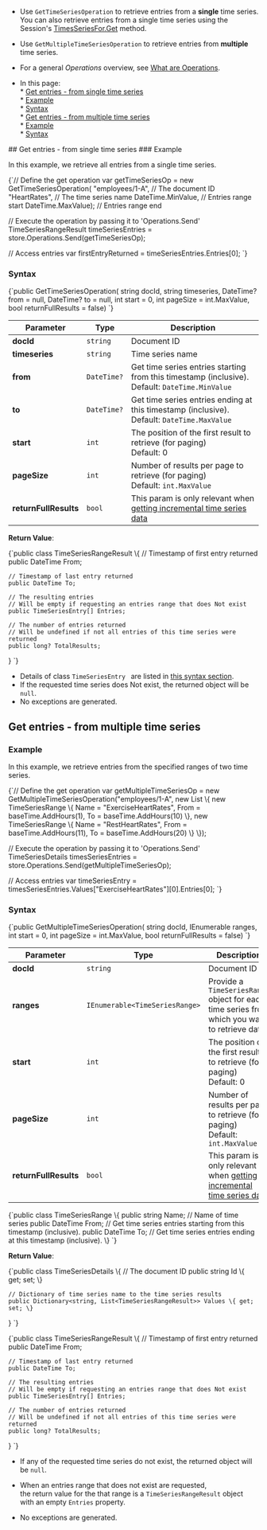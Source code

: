 
<Admonition type="note" title="">

* Use `GetTimeSeriesOperation` to retrieve entries from a **single** time series.  
  You can also retrieve entries from a single time series using the Session's [TimesSeriesFor.Get](../../../../document-extensions/timeseries/client-api/session/get/get-entries.mdx) method.

* Use `GetMultipleTimeSeriesOperation` to retrieve entries from **multiple** time series.

* For a general _Operations_ overview, see [What are Operations](../../../../client-api/operations/what-are-operations.mdx).

* In this page:  
      * [Get entries - from single time series](../../../../document-extensions/timeseries/client-api/operations/get.mdx#get-entries---from-single-time-series)  
         * [Example](../../../../document-extensions/timeseries/client-api/operations/get.mdx#example)  
         * [Syntax](../../../../document-extensions/timeseries/client-api/operations/get.mdx#syntax)  
      * [Get entries - from multiple time series](../../../../document-extensions/timeseries/client-api/operations/get.mdx#get-entries---from-multiple-time-series)  
         * [Example](../../../../document-extensions/timeseries/client-api/operations/get.mdx#example-1)  
         * [Syntax](../../../../document-extensions/timeseries/client-api/operations/get.mdx#syntax-1)  

</Admonition>
## Get entries - from single time series
### Example

In this example, we retrieve all entries from a single time series.  

<TabItem value="timeseries_region_Get-Single-Time-Series" label="timeseries_region_Get-Single-Time-Series">
<CodeBlock language="csharp">
{`// Define the get operation
var getTimeSeriesOp = new GetTimeSeriesOperation(
    "employees/1-A", // The document ID
    "HeartRates", // The time series name
    DateTime.MinValue, // Entries range start
    DateTime.MaxValue); // Entries range end

// Execute the operation by passing it to 'Operations.Send'
TimeSeriesRangeResult timeSeriesEntries = store.Operations.Send(getTimeSeriesOp);

// Access entries
var firstEntryReturned = timeSeriesEntries.Entries[0];
`}
</CodeBlock>
</TabItem>
### Syntax

<TabItem value="GetTimeSeriesOperation-Definition" label="GetTimeSeriesOperation-Definition">
<CodeBlock language="csharp">
{`public GetTimeSeriesOperation(
    string docId, 
    string timeseries,
    DateTime? from = null,
    DateTime? to = null,
    int start = 0,
    int pageSize = int.MaxValue,
    bool returnFullResults = false)
`}
</CodeBlock>
</TabItem>

| Parameter             | Type        | Description                                                                                                                                                           |
|-----------------------|-------------|-----------------------------------------------------------------------------------------------------------------------------------------------------------------------|
| **docId**             | `string`    | Document ID                                                                                                                                                           |
| **timeseries**        | `string`    | Time series name                                                                                                                                                      |
| **from**              | `DateTime?` | Get time series entries starting from this timestamp (inclusive).<br/> Default: `DateTime.MinValue`                                                                    |
| **to**                | `DateTime?` | Get time series entries ending at this timestamp (inclusive).<br/> Default: `DateTime.MaxValue`                                                                        |
| **start**             | `int`       | The position of the first result to retrieve (for paging)<br/>Default: 0                                                                                                                                              |
| **pageSize**          | `int`       | Number of results per page to retrieve (for paging)<br/>Default: `int.MaxValue`                                                                                                                                                  |
| **returnFullResults** | `bool`      | This param is only relevant when [getting incremental time series data](../../../../document-extensions/timeseries/incremental-time-series/client-api/operations/get.mdx) |

**Return Value**: 

<TabItem value="TimeSeriesRangeResult-class" label="TimeSeriesRangeResult-class">
<CodeBlock language="csharp">
{`public class TimeSeriesRangeResult
\{
    // Timestamp of first entry returned
    public DateTime From;
    
    // Timestamp of last entry returned
    public DateTime To;
    
    // The resulting entries
    // Will be empty if requesting an entries range that does Not exist
    public TimeSeriesEntry[] Entries;
    
    // The number of entries returned
    // Will be undefined if not all entries of this time series were returned
    public long? TotalResults;
\}
`}
</CodeBlock>
</TabItem>  

<Admonition type="info" title="">

* Details of class `TimeSeriesEntry ` are listed in [this syntax section](../../../../document-extensions/timeseries/client-api/session/get/get-entries.mdx#syntax).
* If the requested time series does Not exist, the returned object will be `null`.
* No exceptions are generated.

</Admonition>



## Get entries - from multiple time series
### Example

In this example, we retrieve entries from the specified ranges of two time series.

<TabItem value="timeseries_region_Get-Multiple-Time-Series" label="timeseries_region_Get-Multiple-Time-Series">
<CodeBlock language="csharp">
{`// Define the get operation
var getMultipleTimeSeriesOp = new GetMultipleTimeSeriesOperation("employees/1-A",
    new List<TimeSeriesRange>
    \{
        new TimeSeriesRange
        \{
            Name = "ExerciseHeartRates", From = baseTime.AddHours(1), To = baseTime.AddHours(10)
        \},
        new TimeSeriesRange
        \{
            Name = "RestHeartRates", From = baseTime.AddHours(11), To = baseTime.AddHours(20)
        \}
    \});
    
// Execute the operation by passing it to 'Operations.Send'
TimeSeriesDetails timesSeriesEntries = store.Operations.Send(getMultipleTimeSeriesOp);

// Access entries
var timeSeriesEntry = timesSeriesEntries.Values["ExerciseHeartRates"][0].Entries[0];
`}
</CodeBlock>
</TabItem>
### Syntax

<TabItem value="GetMultipleTimeSeriesOperation-Definition" label="GetMultipleTimeSeriesOperation-Definition">
<CodeBlock language="csharp">
{`public GetMultipleTimeSeriesOperation(
        string docId,
        IEnumerable<TimeSeriesRange> ranges,
        int start = 0,
        int pageSize = int.MaxValue,
        bool returnFullResults = false)
`}
</CodeBlock>
</TabItem>

| Parameter             | Type                           | Description                                                                                                                                                           |
|-----------------------|--------------------------------|-----------------------------------------------------------------------------------------------------------------------------------------------------------------------|
| **docId**             | `string`                       | Document ID                                                                                                                                                           |
| **ranges**            | `IEnumerable<TimeSeriesRange>` | Provide a `TimeSeriesRange` object for each time series from which you want to retrieve data                                                                          |
| **start**             | `int`                          | The position of the first result to retrieve (for paging)<br/>Default: 0                                                                                               |
| **pageSize**          | `int`                          | Number of results per page to retrieve (for paging)<br/>Default: `int.MaxValue`                                                                                        |
| **returnFullResults** | `bool`                         | This param is only relevant when [getting incremental time series data](../../../../document-extensions/timeseries/incremental-time-series/client-api/operations/get.mdx) |
 
<TabItem value="TimeSeriesRange-class" label="TimeSeriesRange-class">
<CodeBlock language="csharp">
{`public class TimeSeriesRange
\{
    public string Name;   // Name of time series
    public DateTime From; // Get time series entries starting from this timestamp (inclusive).
    public DateTime To;   // Get time series entries ending at this timestamp (inclusive).
\}
`}
</CodeBlock>
</TabItem>

**Return Value**:

<TabItem value="TimeSeriesDetails-class" label="TimeSeriesDetails-class">
<CodeBlock language="csharp">
{`public class TimeSeriesDetails
\{
    // The document ID
    public string Id \{ get; set; \}
    
    // Dictionary of time series name to the time series results 
    public Dictionary<string, List<TimeSeriesRangeResult>> Values \{ get; set; \}
\}
`}
</CodeBlock>
</TabItem>

<TabItem value="TimeSeriesRangeResult-class" label="TimeSeriesRangeResult-class">
<CodeBlock language="csharp">
{`public class TimeSeriesRangeResult
\{
    // Timestamp of first entry returned
    public DateTime From;
    
    // Timestamp of last entry returned
    public DateTime To;
    
    // The resulting entries
    // Will be empty if requesting an entries range that does Not exist
    public TimeSeriesEntry[] Entries;
    
    // The number of entries returned
    // Will be undefined if not all entries of this time series were returned
    public long? TotalResults;
\}
`}
</CodeBlock>
</TabItem>

* If any of the requested time series do not exist, the returned object will be `null`.

* When an entries range that does not exist are requested,  
  the return value for the that range is a `TimeSeriesRangeResult` object with an empty `Entries` property.  

* No exceptions are generated.




